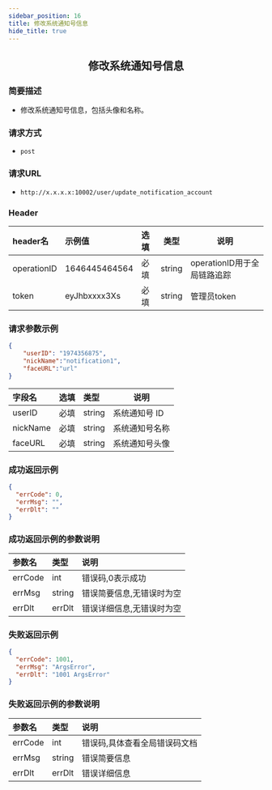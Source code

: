 ```yaml
---
sidebar_position: 16
title: 修改系统通知号信息
hide_title: true
---
```


<center>

## 修改系统通知号信息

</center>

### 简要描述
- 修改系统通知号信息，包括头像和名称。
### 请求方式
- `post`
### 请求URL
- `http://x.x.x.x:10002/user/update_notification_account`


### Header
|header名|示例值|选填|类型|说明|
|:----    |:-------    |:--- |---|------      |
|operationID|1646445464564|必填|string|operationID用于全局链路追踪|
|token|eyJhbxxxx3Xs|必填|string|管理员token|


### 请求参数示例


```json
{
    "userID": "1974356875",
    "nickName":"notification1",
    "faceURL":"url"
}
```
|字段名|选填|类型|说明|
|:----    |:-------    |:--- |---|
|userID|必填|string|系统通知号 ID|
|nickName|必填|string|系统通知号名称|
|faceURL|必填|string|系统通知号头像|
### 成功返回示例


```json
{
  "errCode": 0,
  "errMsg": "",
  "errDlt": ""
}
```
### 成功返回示例的参数说明


|参数名|类型|说明|
|:----    |:-------    |:--- |
|errCode|int|错误码,0表示成功|
|errMsg|string|错误简要信息,无错误时为空|
|errDlt|errDlt|错误详细信息,无错误时为空|
### 失败返回示例


```json
{
  "errCode": 1001,
  "errMsg": "ArgsError",
  "errDlt": "1001 ArgsError"
}
```
### 失败返回示例的参数说明


|参数名|类型|说明|
|:----    |:-------    |:--- |
|errCode|int|错误码,具体查看全局错误码文档|
|errMsg|string|错误简要信息|
|errDlt|errDlt|错误详细信息|